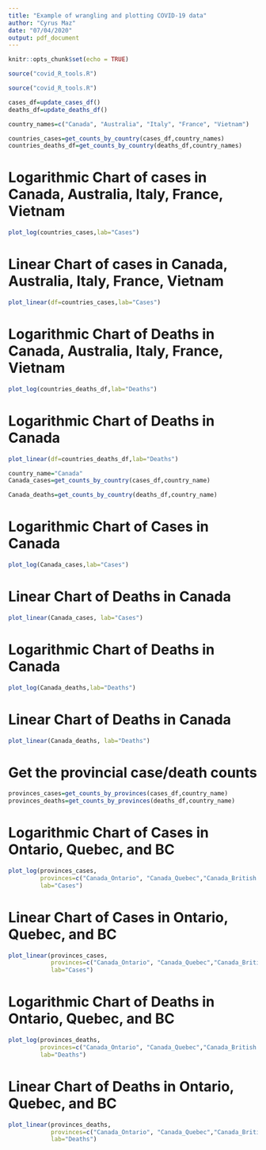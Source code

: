 ```yaml
---
title: "Example of wrangling and plotting COVID-19 data"
author: "Cyrus Maz"
date: "07/04/2020"
output: pdf_document
---
```


```r
knitr::opts_chunk$set(echo = TRUE)
```





```r
source("covid_R_tools.R")

```

```r
source("covid_R_tools.R")
```


```r
cases_df=update_cases_df()
deaths_df=update_deaths_df()

country_names=c("Canada", "Australia", "Italy", "France", "Vietnam")

countries_cases=get_counts_by_country(cases_df,country_names)
countries_deaths_df=get_counts_by_country(deaths_df,country_names)

```


\newpage
# Logarithmic Chart of cases in Canada, Australia, Italy, France, Vietnam
```r
plot_log(countries_cases,lab="Cases")

```


\newpage
# Linear Chart of cases in Canada, Australia, Italy, France, Vietnam
```r
plot_linear(df=countries_cases,lab="Cases")
```


\newpage
# Logarithmic Chart of Deaths in Canada, Australia, Italy, France, Vietnam
```r
plot_log(countries_deaths_df,lab="Deaths")
```


\newpage
# Logarithmic Chart of Deaths in Canada
```r
plot_linear(df=countries_deaths_df,lab="Deaths")
```


\newpage
```r
country_name="Canada"
Canada_cases=get_counts_by_country(cases_df,country_name)

Canada_deaths=get_counts_by_country(deaths_df,country_name)


```


# Logarithmic Chart of Cases in Canada
```r
plot_log(Canada_cases,lab="Cases")
```


\newpage
# Linear Chart of Deaths in Canada
```r
plot_linear(Canada_cases, lab="Cases")
```


\newpage
# Logarithmic Chart of Deaths in Canada
```r
plot_log(Canada_deaths,lab="Deaths")
```


\newpage
# Linear Chart of Deaths in Canada
```r
plot_linear(Canada_deaths, lab="Deaths")
```

\newpage
# Get the provincial case/death counts 
```r
provinces_cases=get_counts_by_provinces(cases_df,country_name)
provinces_deaths=get_counts_by_provinces(deaths_df,country_name)

```


# Logarithmic Chart of Cases in Ontario, Quebec, and BC
```r
plot_log(provinces_cases,
         provinces=c("Canada_Ontario", "Canada_Quebec","Canada_British Columbia"), 
         lab="Cases")
```


\newpage
# Linear Chart of Cases in Ontario, Quebec, and BC
```r
plot_linear(provinces_cases,
            provinces=c("Canada_Ontario", "Canada_Quebec","Canada_British Columbia"), 
            lab="Cases")
```


\newpage
# Logarithmic Chart of Deaths in Ontario, Quebec, and BC
```r
plot_log(provinces_deaths,
         provinces=c("Canada_Ontario", "Canada_Quebec","Canada_British Columbia"), 
         lab="Deaths")
```

\newpage
# Linear Chart of Deaths in Ontario, Quebec, and BC
```r
plot_linear(provinces_deaths, 
            provinces=c("Canada_Ontario", "Canada_Quebec","Canada_British Columbia"), 
            lab="Deaths")
```

